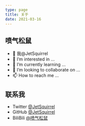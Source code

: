 ```yaml
---
type: page
title: 关于
date: 2021-03-16
---
```


## 喷气松鼠

- 👋 我@JetSquirrel
- 👀 I’m interested in ...
- 🌱 I’m currently learning ...
- 💞️ I’m looking to collaborate on ...
- 📫 How to reach me ...



## 联系我
- Twitter [@JetSquirrel](https://twitter.com/JetSquirrel2048)
- GitHub [@JetSquirrel](https://github.com/JetSquirrel)
- BiliBili [@喷气松鼠](https://space.bilibili.com/4839904)

